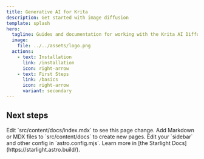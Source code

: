 ```yaml
---
title: Generative AI for Krita
description: Get started with image diffusion
template: splash
hero:
  tagline: Guides and documentation for working with the Krita AI Diffusion plugin
  image:
    file: ../../assets/logo.png
  actions:
    - text: Installation
      link: /installation
      icon: right-arrow
    - text: First Steps
      link: /basics
      icon: right-arrow
      variant: secondary
---
```



## Next steps

<CardGrid stagger>
	<Card title="Update content" icon="pencil">
		Edit `src/content/docs/index.mdx` to see this page change.
	</Card>
	<Card title="Add new content" icon="add-document">
		Add Markdown or MDX files to `src/content/docs` to create new pages.
	</Card>
	<Card title="Configure your site" icon="setting">
		Edit your `sidebar` and other config in `astro.config.mjs`.
	</Card>
	<Card title="Read the docs" icon="open-book">
		Learn more in [the Starlight Docs](https://starlight.astro.build/).
	</Card>
</CardGrid>
